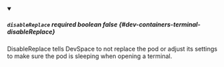 
<details className="config-field" data-expandable="false" open>
<summary>

##### `disableReplace` <span className="config-field-required" data-required="false">required</span> <span className="config-field-type">boolean</span> <span className="config-field-default">false</span> <span className="config-field-enum"></span> {#dev-containers-terminal-disableReplace}

DisableReplace tells DevSpace to not replace the pod or adjust its settings to make sure the pod is sleeping when opening a terminal.

</summary>



</details>
